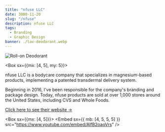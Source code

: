 ```yaml
---
title: "nfuse LLC"
date: 3000-11-20
slug: "/nfuse"
description: nfuse LLC
tags:
  - Branding
  - Graphic Design
banner: ./lav-deodorant.webp
---
```


<StaticImage src="./lav-deodorant.jpg" alt="A dinosaur" />

![Roll-on Deodorant](./lav-deodorant.jpg)


<Box sx={{mx: [4, 5], my: 5}}> 
  <p>nfuse LLC is a bodycare company that specializes in magnesium-based products, implementing a patented transdermal delivery system.</p>

  <p>Beginning in 2016, I've been responsible for the company's branding and package design. Today, nfuse products are sold at over 1,000 stores around the United States, including CVS and Whole Foods.</p>
  <p><a target="_blank" rel="noopener noreferrer" href="https://www.nfusemagnesium.com"
  >Click here to see their website &#8594;</a></p>
</Box>

<Box sx={{mx: [4, 5]}}>
  <Embed sx={{ mb: [4, 5, 5, 5] }} src="https://www.youtube.com/embed/AlfB2oaoVrs" />
</Box>

<!--[&#x2190; Back to projects page](/projects)-->
